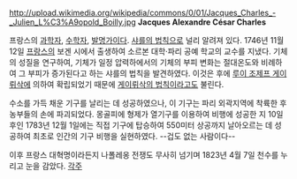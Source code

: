 http://upload.wikimedia.org/wikipedia/commons/0/01/Jacques_Charles_-_Julien_L%C3%A9opold_Boilly.jpg
'''Jacques Alexandre César Charles'''

프랑스의 [[과학자]], [[수학자]], [[발명가]]이다. [[샤를의 법칙]]으로 널리 알려져 있다. 1746년 11월 12일 [[프랑스]]의 보겐 시에서 출생하여 소르본 대학·파리 공예 학교의 교수를 지냈다. 기체의 성질을 연구하여, 기체가 일정 압력하에서의 기체의 부피 변화는 절대온도와 비례하여 그 부피가 증가된다고 하는 샤를의 법칙을 발견하였다. 이것은 후에 [[루이 조제프 게이뤼삭]]에 의하여 확립되었기 때문에 [[게이뤼삭의 법칙]]이라고도 불린다.

수소를 가득 채운 기구를 날리는 데 성공하였으나, 이 기구는 파리 외곽지역에 착륙한 후 농부들의 손에 파괴되었다. 몽골피에 형제가 열기구를 이용하여 비행에 성공한 지 10일 후인 1783년 12월 1일에는 직접 기구에 탑승하여 550미터 상공까지 날아오르는 데 성공하여 최초로 인간의 기구 비행을 실현하였다. --겁도 없는 사람이다--

이후 프랑스 대혁명이라든지 나폴레옹 전쟁도 무사히 넘기며 1823년 4월 7일 천수를 누리고 눈을 감았다.
[[각주]]

